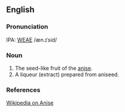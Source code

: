 ==English==
===Pronunciation===
IPA: [[WEAE]] /æn.ɪˈsid/

===Noun===
#  The seed-like fruit of the [[anise]].
# A liqueur (extract) prepared from aniseed.
<!-- material copied from Webster's Revised Unabridged Dictionary (1913) -->

===References===
[[w:Anise|Wikipedia on Anise]]